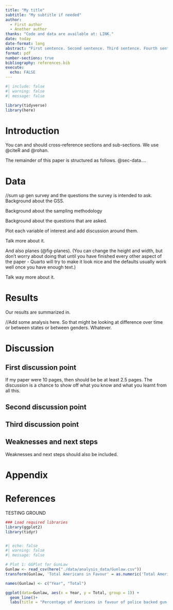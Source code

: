 ```yaml
---
title: "My title"
subtitle: "My subtitle if needed"
author: 
  - First author
  - Another author
thanks: "Code and data are available at: LINK."
date: today
date-format: long
abstract: "First sentence. Second sentence. Third sentence. Fourth sentence."
format: pdf
number-sections: true
bibliography: references.bib
execute:
  echo: FALSE 
---
```


```r
#| include: false
#| warning: false
#| message: false

library(tidyverse)
library(here)

```


# Introduction

You can and should cross-reference sections and sub-sections. We use @citeR and @rohan.

The remainder of this paper is structured as follows. @sec-data....



# Data {#sec-data}

//sum up gen survey and the questions the survey is intended to ask.
Background about the GSS. 

Background about the sampling methodology

Background about the questions that are asked.

Plot each variable of interest and add discussion around them.


Talk more about it.

And also planes (@fig-planes). (You can change the height and width, but don't worry about doing that until you have finished every other aspect of the paper - Quarto will try to make it look nice and the defaults usually work well once you have enough text.)


Talk way more about it. 



# Results

Our results are summarized in.

//Add some analysis here. So that might be looking at difference over time or between states or between genders. Whatever.




# Discussion

## First discussion point {#sec-first-point}

If my paper were 10 pages, then should be be at least 2.5 pages. The discussion is a chance to show off what you know and what you learnt from all this. 

## Second discussion point

## Third discussion point

## Weaknesses and next steps

Weaknesses and next steps should also be included.

\newpage

\appendix

# Appendix {-}



# References


TESTING GROUND

```r
### Load required libraries
library(ggplot2)
library(tidyr)

```

```r

```

```r
#| echo: false
#| warning: false
#| message: false

# Plot 1: GGPlot for GunLaw
Gunlaw <- read_csv(here("./data/analysis_data/Gunlaw.csv"))
transform(Gunlaw, 'Total Americans in Favour' = as.numeric('Total Americans in Favour')) 

names(Gunlaw) <- c("Year", "Total")

ggplot(data=Gunlaw, aes(x = Year, y = Total, group = 1)) +
  geom_line()+
  labs(title = "Percentage of Americans in favour of police backed gun permits", y = "Total % of Americans in favour")

```

